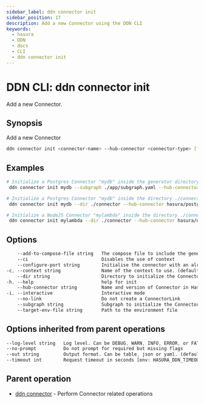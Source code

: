 ```yaml
---
sidebar_label: ddn connector init
sidebar_position: 17
description: Add a new Connector using the DDN CLI
keywords:
  - hasura
  - DDN
  - docs
  - CLI
  - ddn connector init
---
```


# DDN CLI: ddn connector init

Add a new Connector.

## Synopsis

Add a new Connector

```bash
ddn connector init <connector-name> --hub-connector <connector-type> [flags]
```

## Examples

```bash
# Initialize a Postgres Connector "mydb" inside the generator directory for Subgraph "./app/subgraph.yaml"
 ddn connector init mydb --subgraph ./app/subgraph.yaml --hub-connector hasura/postgres

# Initialize a Postgres Connector "mydb" inside the directory ./connector
 ddn connector init mydb --dir ./connector --hub-connector hasura/postgres

# Initialize a NodeJS Connector "mylambda" inside the directory ./connector on port 8765
 ddn connector init mylambda --dir ./connector --hub-connector hasura/nodejs --configure-port 8765 
```

## Options

```sass
    --add-to-compose-file string   The compose file to include the generated connector compose file
    --ci                           Disables the use of context
    --configure-port string        Initialise the connector with an already configured port
-c, --context string               Name of the context to use. (default <current_context>)
    --dir string                   Directory to initialize the Connector
-h, --help                         help for init
    --hub-connector string         Name and version of Connector in Hasura Connector Hub. ref: https://hasura.io/connectors
-i, --interactive                  Interactive mode
    --no-link                      Do not create a ConnectorLink
    --subgraph string              Subgraph to initialize the Connector in
    --target-env-file string       Path to the environment file
```

## Options inherited from parent operations

```sass
--log-level string   Log level. Can be DEBUG, WARN, INFO, ERROR, or FATAL. (default "INFO")
--no-prompt          Do not prompt for required but missing flags
--out string         Output format. Can be table, json or yaml. (default "table")
--timeout int        Request timeout in seconds [env: HASURA_DDN_TIMEOUT] (default 100)
```

## Parent operation

- [ddn connector](/cli/commands/ddn_connector) - Perform Connector related operations
